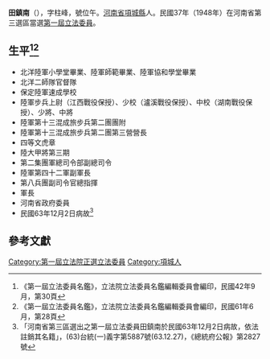 {{Prose|time=2020-07-07T15:21:24+00:00}}
{{Infobox Officeholder
|姓名=田鎮南
|圖像=File:田鎮南.jpg
|圖像大小=200px
|圖像說明=  
|字    =字柱峰
|號    =號位午
|別名    = 
|出生日期 = 1888年12月26日
|出生地點 = 
|逝世日期 = {{dda|1974|12|2|1888|12|26}}
|逝世地點 = 
|死因    = 
|墓地    = 
|籍貫    = 
|政黨    = 
|parents  =父[[田作霖|田作霖]]
|配偶    = 王氏、李秀真
|伴侶    = 
|relatives  =  
|children  =田連甲（[[田伯英|田伯英]]）
|著作    = 
|past    = 
}}
'''田鎮南'''（{{bd|1888年|12月26日|1974年|12月2日}}），字柱峰，號位午。[[河南省|河南省]][[項城縣|項城縣]]人。民國37年（1948年）在河南省第三選區當選[[第一屆立法委員|第一屆立法委員]]。

== 生平<ref>《第一屆立法委員名鑑》，立法院立法委員名鑑編輯委員會編印，民國42年9月，第30頁</ref><ref>《第一屆立法委員名鑑》，立法院立法委員名鑑編輯委員會編印，民國61年6月，第28頁</ref> ==
* 北洋陸軍小學堂畢業、陸軍師範畢業、陸軍協和學堂畢業
* 北洋二師隊官督隊
* 保定陸軍速成學校
* 陸軍步兵上尉（江西戰役保授）、少校（瀘溪戰役保授）、中校（湖南戰役保授）、少將、中將
* 陸軍第十三混成旅步兵第二團團附
* 陸軍第十三混成旅步兵第二團第三營營長	
* 四等文虎章
* 陸大甲將第三期
* 第二集團軍總司令部副總司令
* 陸軍第四十二軍副軍長
* 第八兵團副司令官總指揮
* 軍長
* 河南省政府委員
* 民國63年12月2日病故<ref>「河南省第三區選出之第一屆立法委員田鎮南於民國63年12月2日病故，依法註銷其名籍」，(63)台統(一)義字第5887號(63.12.27)，《總統府公報》第2827號</ref>
== 參考文獻 ==
{{reflist}}
{{中華民國第一屆立法委員}}
[[Category:第一屆立法院正選立法委員|Category:第一屆立法院正選立法委員]]
[[Category:項城人|Category:項城人]]